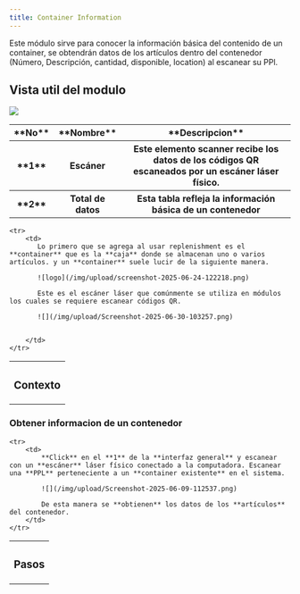 ```yaml
---
title: Container Information
---
```


Este módulo sirve para conocer la información básica del contenido de un container, se obtendrán datos de los artículos dentro del contenedor (Número, Descripción, cantidad, disponible, location) al escanear su PPl.

## Vista util del modulo

![](/img/upload/Screenshot-2025-06-09-110657.png)

<table>
    <tr>
        <th>**No**</th>
        <th>**Nombre**</th>
        <th>**Descripcion**</th>
    </tr>
    <tr>
        <th>**1**</th>
        <th>Escáner</th>
        <th>Este elemento scanner recibe los datos de los códigos QR escaneados por un escáner láser físico.</th>
    </tr>
    <tr>
        <th>**2**</th>
        <th>Total de datos</th>
        <th>Esta tabla refleja la información básica de un contenedor</th>
    </tr>
</table>

<table>
    <tr>
        <th><h3>Contexto</h3></th>
    </tr>

    <tr>
        <td>
           Lo primero que se agrega al usar replenishment es el **container** que es la **caja** donde se almacenan uno o varios artículos. y un **container** suele lucir de la siguiente manera.

           ![logo](/img/upload/screenshot-2025-06-24-122218.png)

           Este es el escáner láser que comúnmente se utiliza en módulos los cuales se requiere escanear códigos QR.

           ![](/img/upload/Screenshot-2025-06-30-103257.png)


        </td>
    </tr>
</table>

### Obtener informacion de un contenedor

<table>
    <tr>
        <th><h3>Pasos</h3></th>
    </tr>

    <tr>
        <td>
            **Click** en el **1** de la **interfaz general** y escanear con un **escáner** láser físico conectado a la computadora. Escanear una **PPL** perteneciente a un **container existente** en el sistema.

            ![](/img/upload/Screenshot-2025-06-09-112537.png)

            De esta manera se **obtienen** los datos de los **artículos** del contenedor.
        </td>
    </tr>
</table>